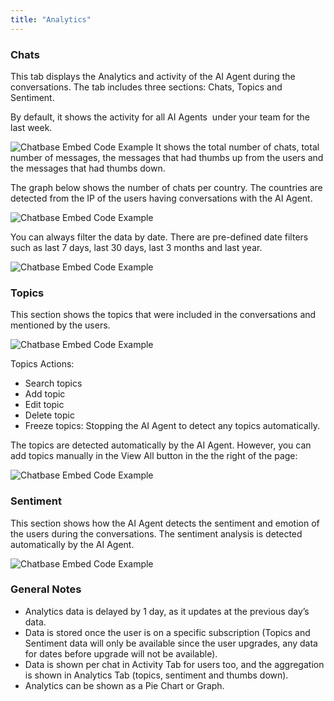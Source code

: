 ```yaml
---
title: "Analytics"
---
```


### Chats

This tab displays the Analytics and activity of the AI Agent during the conversations. The tab includes three sections: Chats, Topics and Sentiment.

By default, it shows the activity for all AI Agents  under your team for the last week.

![Chatbase Embed Code Example](images/analytics/analytics-1.png)
It shows the total number of chats, total number of messages, the messages that had thumbs up from the users and the messages that had thumbs down.

The graph below shows the number of chats per country. The countries are detected from the IP of the users having conversations with the AI Agent.


![Chatbase Embed Code Example](images/analytics/analytics-2.png)


You can always filter the data by date. There are pre-defined date filters such as last 7 days, last 30 days, last 3 months and last year.

![Chatbase Embed Code Example](images/analytics/analytics-filter.png)


### Topics

This section shows the topics that were included in the conversations and mentioned by the users.

![Chatbase Embed Code Example](images/analytics/analytics-3.png)


Topics Actions:

* Search topics
* Add topic
* Edit topic
* Delete topic
* Freeze topics: Stopping the AI Agent to detect any topics automatically.

The topics are detected automatically by the AI Agent. However, you can add topics manually in the View All button in the the right of the page:

![Chatbase Embed Code Example](images/analytics/analytics-4.png)


### Sentiment

This section shows how the AI Agent detects the sentiment and emotion of the users during the conversations. The sentiment analysis is detected automatically by the AI Agent.

![Chatbase Embed Code Example](images/analytics/analytics-5.png)


### General Notes


* Analytics data is delayed by 1 day, as it updates at the previous day’s data.
* Data is stored once the user is on a specific subscription (Topics and Sentiment data will only be available since the user upgrades, any data for dates before upgrade will not be available).
* Data is shown per chat in Activity Tab for users too, and the aggregation is shown in Analytics Tab (topics, sentiment and thumbs down).
* Analytics can be shown as a Pie Chart or Graph.